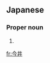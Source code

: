 ==Japanese==
{{ja-kanjitab|今|井}}

===Proper noun===
{{ja-pos|proper|いまい}}

# {{surname|lang=ja|sort=いまい}}

[[fr:今井]]